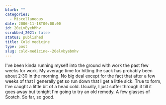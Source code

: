 ```yaml
---
blurb: ""
categories:
  - Miscellaneous
date: 2006-11-18T00:00:00
id: 20eLvByebMhv
scrubbed_2021: false
status: published
title: Cold medicine
type: post
slug: cold-medicine--20elvbyebmhv
---
```


I've been kinda running myself into the ground with work the past
few weeks for work. My average time for hitting the sack has
probably been about 2:30 in the morning. No big deal except for the
fact that after a few weeks of that I generally get so run down
that I get a little sick. True to form, I've caught a little bit of
a head cold. Usually, I just suffer through it till it goes away
but tonight I'm going to try an old remedy. A few glasses of
Scotch. So far, so good.